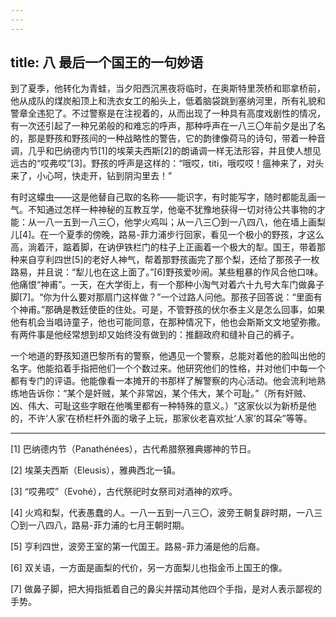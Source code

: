 ```yaml
---
---
---
```

title: 八 最后一个国王的一句妙语
---




到了夏季，他转化为青蛙，当夕阳西沉黑夜将临时，在奥斯特里茨桥和耶拿桥前，他从成队的煤炭船顶上和洗衣女工的船头上，低着脑袋跳到塞纳河里，所有礼貌和警章全违犯了。不过警察是在注视着的，从而出现了一种具有高度戏剧性的情况，有一次还引起了一种兄弟般的和难忘的呼声，那种呼声在一八三〇年前夕是出了名的，那是野孩和野孩间的一种战略性的警告，它的韵律像荷马的诗句，带着一种音调，几乎和巴纳德内节[1]的埃莱夫西斯[2]的朗诵调一样无法形容，并且使人想见远古的“哎弗哎”[3]。野孩的呼声是这样的：“哦哎，titi，哦哎哎！瘟神来了，对头来了，小心呵，快走开，钻到阴沟里去！”

有时这蠓虫——这是他替自己取的名称——能识字，有时能写字，随时都能乱画一气。不知通过怎样一种神秘的互教互学，他毫不犹豫地获得一切对待公共事物的才能：从一八一五到一八三〇，他学火鸡叫；从一八三〇到一八四八，他在墙上画梨儿[4]。在一个夏季的傍晚，路易-菲力浦步行回家，看见一个极小的野孩，才这么高，淌着汗，踮着脚，在讷伊铁栏门的柱子上正画着一个极大的犁。国王，带着那种来自亨利四世[5]的老好人神气，帮着那野孩画完了那个梨，还给了那孩子一枚路易，并且说：“犁儿也在这上面了。”[6]野孩爱吵闹。某些粗暴的作风合他口味。他痛恨“神甫”。一天，在大学街上，有一个那种小淘气对着六十九号大车门做鼻子脚[7]。“你为什么要对那扇门这样做？”一个过路人问他。那孩子回答说：“里面有个神甫。”那确是教廷使臣的住处。可是，不管野孩的伏尔泰主义是怎么回事，如果他有机会当唱诗童子，他也可能同意，在那种情况下，他也会斯斯文文地望弥撒。有两件事是他经常想到却又始终没有做到的：推翻政府和缝补自己的裤子。

一个地道的野孩知道巴黎所有的警察，他遇见一个警察，总能对着他的脸叫出他的名字。他能掐着手指把他们一个个数过来。他研究他们的性格，并对他们中每一个都有专门的评语。他能像看一本摊开的书那样了解警察的内心活动。他会流利地熟练地告诉你：“某个是奸贼，某个非常凶，某个伟大，某个可耻。”（所有奸贼、凶、伟大、可耻这些字眼在他嘴里都有一种特殊的意义。）“这家伙以为新桥是他的，不许‘人家’在桥栏杆外面的墩子上玩，那家伙老喜欢扯‘人家’的耳朵”等等。



* * *



[1] 巴纳德内节（Panathénées），古代希腊祭雅典娜神的节日。

[2] 埃莱夫西斯（Eleusis），雅典西北一镇。

[3] “哎弗哎”（Evohé），古代祭祀时女祭司对酒神的欢呼。

[4] 火鸡和梨，代表愚蠢的人。一八一五到一八三〇，波旁王朝复辟时期，一八三〇到一八四八，路易-菲力浦的七月王朝时期。

[5] 亨利四世，波旁王室的第一代国王。路易-菲力浦是他的后裔。

[6] 双关语，一方面是画梨的代价，另一方面梨儿也指金币上国王的像。

[7] 做鼻子脚，把大拇指抵着自己的鼻尖并摆动其他四个手指，是对人表示鄙视的手势。